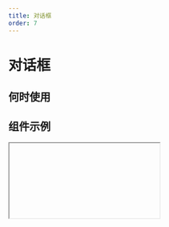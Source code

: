 ```yaml
---
title: 对话框
order: 7
---
```


# 对话框

## 何时使用

## 组件示例

<Iframe url="https://pre-yida-performance3.alibaba-inc.com/developer/dialog-v2?isRenderNav=false" />
  
## 组件属性


<AttrTable dataSource={[{
  attr: '标题',
  code: 'title',
  type: 'String',
  demo: '标题',
  dafault:'',
  desc: ''
}, {
  attr: '宽度',
  code: 'width',
  type: 'String',
  demo: '520px',
  dafault:'',
  desc: ''
}, {
  attr: '高度',
  code: 'height',
  type: 'String',
  demo: "600px",
  dafault:'',
  desc: ''
}, {
  attr: '是否显示',
  code: 'hasMask',
  type: 'bool',
  demo: 'true',
  dafault:'',
  desc: ''
},  {
  attr: '显示遮罩',
  code: 'iconName',
  type: 'String',
  demo: 'add',
  dafault:'',
  desc: ''
}, {
  attr: '关闭方式',
  code: 'closeable',
  type: 'array',
  demo: '["mask"]',
  dafault:'',
  desc: '可选值："mask","esc"'
},
{
  attr: '显示footer',
  code: 'footer',
  type: 'bool',
  demo: '"true"',
  dafault:'',
  desc: '可选值："left","right","center"'
},
{
  attr: 'footer对齐方式',
  code: 'footerAlign',
  type: 'string',
  demo: '"right"',
  dafault:'',
  desc: '可选值："left","right","center"'
},
{
  attr: 'footer排列方式',
  code: 'footerActions',
  type: 'string',
  demo: '""ok,cancel" "',
  dafault:'',
  desc: '可选值："ok,cancel","cancel,ok","ok","cancel"'
},
{
  attr: 'onOk',
  code: 'onOk',
  type: 'function ',
  demo: '()=>{} ',
  dafault:'',
  desc: ''
},
{
  attr: 'onCancel',
  code: 'onCancel',
  type: 'function ',
  demo: '()=>{} ',
  dafault:'',
  desc: ''
},
{
  attr: 'afterClose',
  code: 'afterClose',
  type: 'function ',
  demo: '()=>{} ',
  dafault:'',
  desc: ''
},
]}
/>